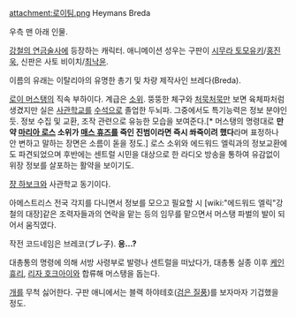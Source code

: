 attachment:로이팀.png
Heymans Breda

우측 맨 아래 인물.

[[강철의 연금술사]]에 등장하는 캐릭터.
애니메이션 성우는 구판이 [[시무라 토모유키]]/[[홍진욱]], 신판은 사토 비이치/[[최낙윤]].

이름의 유래는 이탈리아의 유명한 총기 및 차량 제작사인 브레다(Breda).

[[로이 머스탱]]의 직속 부하이다. 계급은 [[소위]]. 뚱뚱한 체구와 [[처묵처묵]]만 보면 육체파처럼 생겼지만 실은 [[사관학교]]를 [[수석]]으로 졸업한 두뇌파. 그중에서도 특기능력은 정보 분야인 듯. 정보 수집 및 교환, 조작 관련으로 유능한 모습을 보여준다.[* 머스탱의 명령대로 '''만약 [[마리아 로스]] 소위가 [[매스 휴즈]]를 죽인 진범이라면 즉시 쏴죽이려 했다'''라며 표정하나 안 변하고 말하는 장면은 소름이 돋을 정도.] 로스 소위와 에드워드 엘릭과의 정보교환에도 파견되었으며 후반에는 센트럴 시민을 대상으로 한 라디오 방송을 통하여 유감없이 위장 정보를 살포하는 활약을 보이기도. 

[[쟝 하보크]]와 사관학교 동기이다.

아메스트리스 전국 각지를 다니면서 정보를 모으고 필요할 시 [wiki:"에드워드 엘릭"강철의 대장]같은 조력자들과의 연락을 맡는 등의 임무를 맡으면서 머스탱 파벌의 발이 되어서 움직였다.

작전 코드네임은 브레코(ブレ子). '''응…?'''

대총통의 명령에 의해 서방 사령부로 발령나 센트럴을 떠났다가, 대총통 실종 이후 [[케인 휴리]], [[리자 호크아이]]와 합류해 머스탱을 돕는다.

[[개]]를 무척 싫어한다. 구판 애니에서는 블랙 하야테호([[검은 질풍]])를 보자마자 기겁했을 정도.
